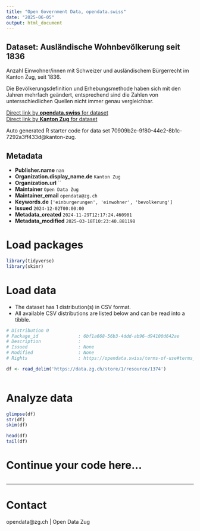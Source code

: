 ```yaml
---
title: "Open Government Data, opendata.swiss"
date: "2025-06-05"
output: html_document
---
```


## Dataset: Ausländische Wohnbevölkerung seit 1836

Anzahl Einwohner/innen mit Schweizer und ausländischem Bürgerrecht im Kanton Zug, seit 1836.

Die Bevölkerungsdefinition und Erhebungsmethode haben sich mit den Jahren mehrfach geändert, entsprechend sind die Zahlen von untersschiedlichen Quellen nicht immer genau vergleichbar.

[Direct link by **opendata.swiss** for dataset](https://opendata.swiss/de/dataset/auslandische-wohnbevolkerung-seit-1836)<br>
[Direct link by **Kanton Zug** for dataset](https://www.zg.ch/behoerden/gesundheitsdirektion/statistikfachstelle/themen/01bevoelkerungszahlen/bevoelkerungsstand)

Auto generated R starter code for data set 70909b2e-9f80-44e2-8b1c-7292a3ff433d@kanton-zug.

## Metadata

- **Publisher.name** `nan`
- **Organization.display_name.de** `Kanton Zug`
- **Organization.url** ``
- **Maintainer** `Open Data Zug`
- **Maintainer_email** `opendata@zg.ch`
- **Keywords.de** `['einburgerungen', 'einwohner', 'bevolkerung']`
- **Issued** `2024-12-02T00:00:00`
- **Metadata_created** `2024-11-29T12:17:24.460901`
- **Metadata_modified** `2025-03-18T10:23:40.881198`


# Load packages

```r

library(tidyverse)
library(skimr)

```

# Load data

-   The dataset has 1 distribution(s) in CSV format.
-   All available CSV distributions are listed below and can be read into a tibble.

```r

# Distribution 0
# Package_id               : 6bf1a668-56b3-4ddd-ab96-d94100d642ae
# Description              : 
# Issued                   : None
# Modified                 : None
# Rights                   : https://opendata.swiss/terms-of-use#terms_by

df <- read_delim('https://data.zg.ch/store/1/resource/1374')



```

# Analyze data

```r

glimpse(df)
str(df)
skim(df)

head(df)
tail(df)

```

# Continue your code here...

```r

```

------------------------------------------------------------------------

# Contact

opendata@zg.ch | Open Data Zug
